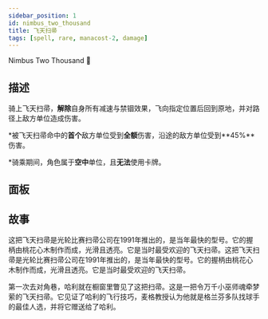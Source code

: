 ```yaml
---
sidebar_position: 1
id: nimbus_two_thousand
title: 飞天扫帚
tags: [spell, rare, manacost-2, damage]
---
```


Nimbus Two Thousand 🧹

<!--truncate-->



<CardBasics cardKey={id}/>


## 描述

骑上飞天扫帚，**解除**自身所有减速与禁锢效果，飞向指定位置后回到原地，并对路径上敌方单位造成伤害。

*被飞天扫帚命中的**首个**敌方单位受到**全额**伤害，沿途的敌方单位受到**45%**伤害。

*骑乘期间，角色属于**空中**单位，且**无法**使用卡牌。

## 面板


<LevelComponent/>


<CardDynamicTable cardKey={id}/>


<CardComplexTable cardKey={id}/>





## 故事

这把飞天扫帚是光轮比赛扫帚公司在1991年推出的，是当年最快的型号。它的握柄由桃花心木制作而成，光滑且透亮。它是当时最受欢迎的飞天扫帚。这把飞天扫帚是光轮比赛扫帚公司在1991年推出的，是当年最快的型号。它的握柄由桃花心木制作而成，光滑且透亮。它是当时最受欢迎的飞天扫帚。

第一次去对角巷，哈利就在橱窗里瞥见了这把扫帚。这是一把令万千小巫师魂牵梦萦的飞天扫帚。它见证了哈利的飞行技巧，麦格教授认为他就是格兰芬多队找球手的最佳人选，并将它赠送给了哈利。




